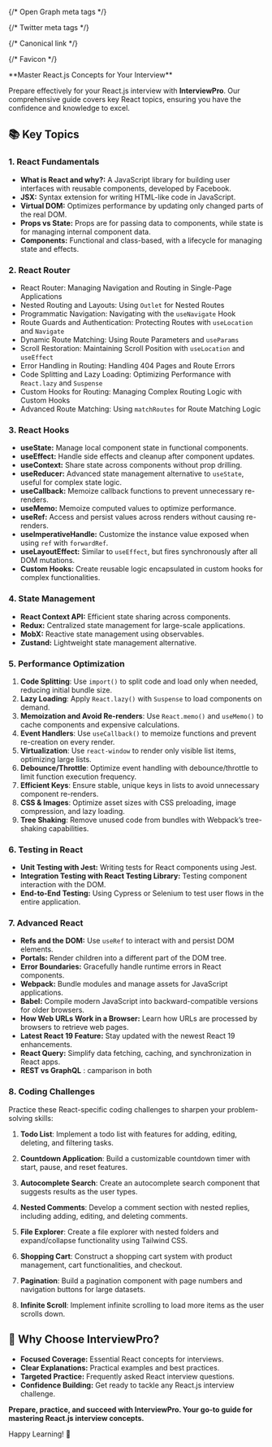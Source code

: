 
<Head>
  <title>InterviewPro - Master React.js Interview Preparation</title>
  <meta name="description" content="Master React.js for your upcoming interview with InterviewPro. Learn key concepts like component lifecycle, hooks, state management, performance optimization, and more." />
  <meta name="keywords" content="React.js, interview preparation, React hooks, state management, performance optimization, JSX, components, context API, testing React apps" />
  <meta name="viewport" content="width=device-width, initial-scale=1.0, maximum-scale=1" />
  <meta name="author" content="InterviewPro" />
  <meta name="robots" content="index, follow" />
  
  {/* Open Graph meta tags */}
  <meta property="og:title" content="InterviewPro - Master React.js Interview Preparation" />
  <meta property="og:description" content="Ace your React.js interviews with deep dives into hooks, components, and more. Learn best practices, state management, and advanced concepts." />
  <meta property="og:image" content="/images/react-interview.png" />
  <meta property="og:url" content="https://interviewpro.com/react" />
  <meta property="og:type" content="website" />
  <meta property="og:locale" content="en_US" />
  
  {/* Twitter meta tags */}
  <meta name="twitter:card" content="summary_large_image" />
  <meta name="twitter:title" content="InterviewPro - Master React.js Interview Preparation" />
  <meta name="twitter:description" content="Comprehensive guide for React.js interview preparation. Learn key concepts and best practices for your next interview." />
  <meta name="twitter:image" content="https://interviewpro.com/images/react-interview.png" />
  
  {/* Canonical link */}
  <link rel="canonical" href="https://interviewpro.com/react" />
  
  {/* Favicon */}
  <link rel="icon" href="/favicon.ico" />
</Head>

<p className="text-center text-3xl font-bold my-6">**Master React.js Concepts for Your Interview**</p>

Prepare effectively for your React.js interview with **InterviewPro**. Our comprehensive guide covers key React topics, ensuring you have the confidence and knowledge to excel.

## 📚 Key Topics

### **1. React Fundamentals**

- **What is React and why?:** A JavaScript library for building user interfaces with reusable components, developed by Facebook.
- **JSX:** Syntax extension for writing HTML-like code in JavaScript.
- **Virtual DOM:** Optimizes performance by updating only changed parts of the real DOM.
- **Props vs State:** Props are for passing data to components, while state is for managing internal component data.
- **Components:** Functional and class-based, with a lifecycle for managing state and effects.


### **2. React Router**

- React Router: Managing Navigation and Routing in Single-Page Applications
- Nested Routing and Layouts: Using `Outlet` for Nested Routes
- Programmatic Navigation: Navigating with the `useNavigate` Hook
- Route Guards and Authentication: Protecting Routes with `useLocation` and `Navigate`
- Dynamic Route Matching: Using Route Parameters and `useParams`
- Scroll Restoration: Maintaining Scroll Position with `useLocation` and `useEffect`
- Error Handling in Routing: Handling 404 Pages and Route Errors
- Code Splitting and Lazy Loading: Optimizing Performance with `React.lazy` and `Suspense`
- Custom Hooks for Routing: Managing Complex Routing Logic with Custom Hooks
- Advanced Route Matching: Using `matchRoutes` for Route Matching Logic

### **3. React Hooks**

- **useState:** Manage local component state in functional components.
- **useEffect:** Handle side effects and cleanup after component updates.
- **useContext:** Share state across components without prop drilling.
- **useReducer:** Advanced state management alternative to `useState`, useful for complex state logic.
- **useCallback:** Memoize callback functions to prevent unnecessary re-renders.
- **useMemo:** Memoize computed values to optimize performance.
- **useRef:** Access and persist values across renders without causing re-renders.
- **useImperativeHandle:** Customize the instance value exposed when using `ref` with `forwardRef`.
- **useLayoutEffect:** Similar to `useEffect`, but fires synchronously after all DOM mutations.
- **Custom Hooks:** Create reusable logic encapsulated in custom hooks for complex functionalities.
  
### **4. State Management**

- **React Context API:** Efficient state sharing across components.
- **Redux:** Centralized state management for large-scale applications.
- **MobX:** Reactive state management using observables.
- **Zustand:** Lightweight state management alternative.
  


### **5. Performance Optimization**

1. **Code Splitting**: Use `import()` to split code and load only when needed, reducing initial bundle size.
2. **Lazy Loading**: Apply `React.lazy()` with `Suspense` to load components on demand.
3. **Memoization and Avoid Re-renders**: Use `React.memo()` and `useMemo()` to cache components and expensive calculations.
4. **Event Handlers**: Use `useCallback()` to memoize functions and prevent re-creation on every render.
5. **Virtualization**: Use `react-window` to render only visible list items, optimizing large lists.
6. **Debounce/Throttle**: Optimize event handling with debounce/throttle to limit function execution frequency.
7. **Efficient Keys**: Ensure stable, unique keys in lists to avoid unnecessary component re-renders.
8. **CSS & Images**: Optimize asset sizes with CSS preloading, image compression, and lazy loading.
9. **Tree Shaking**: Remove unused code from bundles with Webpack’s tree-shaking capabilities.

### **6. Testing in React**

- **Unit Testing with Jest:** Writing tests for React components using Jest.
- **Integration Testing with React Testing Library:** Testing component interaction with the DOM.
- **End-to-End Testing:** Using Cypress or Selenium to test user flows in the entire application.

### **7. Advanced React**

- **Refs and the DOM:** Use `useRef` to interact with and persist DOM elements.
- **Portals:** Render children into a different part of the DOM tree.
- **Error Boundaries:** Gracefully handle runtime errors in React components.
- **Webpack:** Bundle modules and manage assets for JavaScript applications.
- **Babel:** Compile modern JavaScript into backward-compatible versions for older browsers.
- **How Web URLs Work in a Browser:** Learn how URLs are processed by browsers to retrieve web pages.
- **Latest React 19 Feature:** Stay updated with the newest React 19 enhancements.
- **React Query:** Simplify data fetching, caching, and synchronization in React apps.
- **REST vs GraphQL** : camparison in both


### **8. Coding Challenges**

Practice these React-specific coding challenges to sharpen your problem-solving skills:
  
1. **Todo List**: Implement a todo list with features for adding, editing, deleting, and filtering tasks.

2. **Countdown Application**: Build a customizable countdown timer with start, pause, and reset features.

3. **Autocomplete Search**: Create an autocomplete search component that suggests results as the user types.

4. **Nested Comments**: Develop a comment section with nested replies, including adding, editing, and deleting comments.

5. **File Explorer**: Create a file explorer with nested folders and expand/collapse functionality using Tailwind CSS.

6. **Shopping Cart**: Construct a shopping cart system with product management, cart functionalities, and checkout.

7. **Pagination**: Build a pagination component with page numbers and navigation buttons for large datasets.

8. **Infinite Scroll**: Implement infinite scrolling to load more items as the user scrolls down.
  
## 🌟 Why Choose InterviewPro?

- **Focused Coverage:** Essential React concepts for interviews.
- **Clear Explanations:** Practical examples and best practices.
- **Targeted Practice:** Frequently asked React interview questions.
- **Confidence Building:** Get ready to tackle any React.js interview challenge.

**Prepare, practice, and succeed with InterviewPro. Your go-to guide for mastering React.js interview concepts.**

Happy Learning! 🚀
